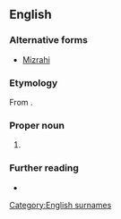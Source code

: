 ==English==

===Alternative forms===
* [[Mizrahi]]

===Etymology===
From {{etyl|he|en}} {{m|he|מזרחי||eastern, easterner|tr=mizrakhí}}.

===Proper noun===
{{en-proper noun}}

# {{non-gloss definition|A [[surname]] found among [[Jew]]s from the [[Middle East]].}}

===Further reading===
* {{projectlink|pedia}}
[[Category:English surnames]]